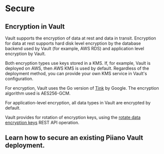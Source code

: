 # Secure

## Encryption in Vault

Vault supports the encryption of data at rest and data in transit. Encryption for data at rest supports hard disk level encryption by the database backend used by Vault (for example, AWS RDS) and application level encryption by Vault.

Both encryption types use keys stored in a KMS. If, for example, Vault is deployed on AWS, then AWS KMS is used by default. Regardless of the deployment method, you can provide your own KMS service in Vault's configuration.

For encryption, Vault uses the Go version of [Tink](https://github.com/google/tink) by Google. The encryption algorithm used is AES256-GCM.

For application-level encryption, all data types in Vault are encrypted by default.

Vault provides for rotation of encryption keys, using the [rotate data encryption keys](/api/operations/rotate-keys) REST API operation.

## Learn how to secure an existing Piiano Vault deployment.


<DocCardList items={useCurrentSidebarCategory().items}/>

